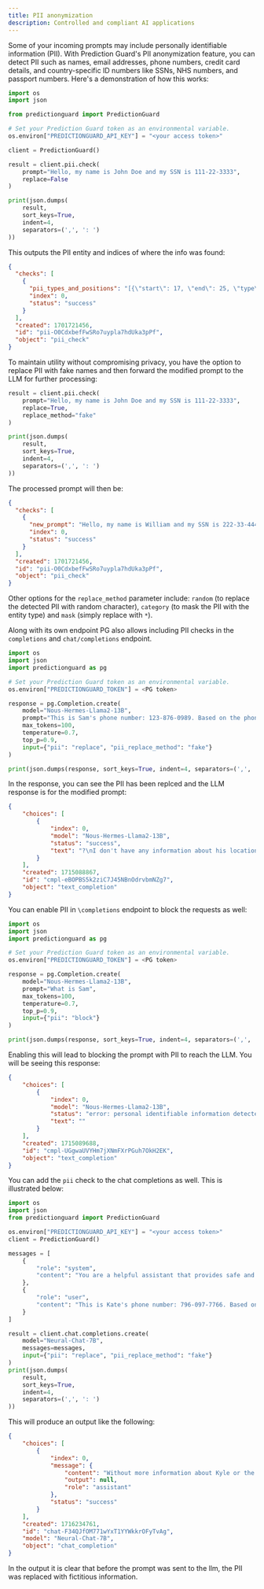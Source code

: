 ```yaml
---
title: PII anonymization
description: Controlled and compliant AI applications
---
```


Some of your incoming prompts may include personally identifiable information (PII). With Prediction Guard's PII anonymization feature, you can detect PII such as names, email addresses, phone numbers, credit card details, and country-specific ID numbers like SSNs, NHS numbers, and passport numbers. Here's a demonstration of how this works:

```python copy
import os
import json

from predictionguard import PredictionGuard

# Set your Prediction Guard token as an environmental variable.
os.environ["PREDICTIONGUARD_API_KEY"] = "<your access token>"

client = PredictionGuard()

result = client.pii.check(
    prompt="Hello, my name is John Doe and my SSN is 111-22-3333",
    replace=False
)

print(json.dumps(
    result,
    sort_keys=True,
    indent=4,
    separators=(',', ': ')
))
```

This outputs the PII entity and indices of where the info was found:

```json
{
  "checks": [
    {
      "pii_types_and_positions": "[{\"start\": 17, \"end\": 25, \"type\": \"PERSON\"}, {\"start\": 40, \"end\": 51, \"type\": \"US_SSN\"}]",
      "index": 0,
      "status": "success"
    }
  ],
  "created": 1701721456,
  "id": "pii-O0CdxbefFwSRo7uypla7hdUka3pPf",
  "object": "pii_check"
}
```

To maintain utility without compromising privacy, you have the option to replace PII with fake names and then forward the modified prompt to the LLM for further processing:

```python copy
result = client.pii.check(
    prompt="Hello, my name is John Doe and my SSN is 111-22-3333",
    replace=True,
    replace_method="fake"
)

print(json.dumps(
    result,
    sort_keys=True,
    indent=4,
    separators=(',', ': ')
))
```

The processed prompt will then be:

```json
{
  "checks": [
    {
      "new_prompt": "Hello, my name is William and my SSN is 222-33-4444",
      "index": 0,
      "status": "success"
    }
  ],
  "created": 1701721456,
  "id": "pii-O0CdxbefFwSRo7uypla7hdUka3pPf",
  "object": "pii_check"
}
```

Other options for the `replace_method` parameter include: `random` (to replace the detected PII with random character), `category` (to mask the PII with the entity type) and `mask` (simply replace with `*`).

Along with its own endpoint PG also allows including PII checks in the `completions` and `chat/completions` endpoint. 

```python copy
import os
import json
import predictionguard as pg

# Set your Prediction Guard token as an environmental variable.
os.environ["PREDICTIONGUARD_TOKEN"] = <PG token>

response = pg.Completion.create(
    model="Nous-Hermes-Llama2-13B",
    prompt="This is Sam's phone number: 123-876-0989. Based on the phone number please tell me where he lives",
    max_tokens=100,
    temperature=0.7,
    top_p=0.9,
    input={"pii": "replace", "pii_replace_method": "fake"}
)

print(json.dumps(response, sort_keys=True, indent=4, separators=(',', ': ')))
```

In the response, you can see the PII has been replced and the LLM response is for the modified prompt:
```json
{
    "choices": [
        {
            "index": 0,
            "model": "Nous-Hermes-Llama2-13B",
            "status": "success",
            "text": "?\nI don't have any information about his location. Can you provide more details about James or the phone number?"
        }
    ],
    "created": 1715088867,
    "id": "cmpl-eBOPBS5k2ziC7J45NBnOdrvbmNZg7",
    "object": "text_completion"
}
```

You can enable PII in `\completions` endpoint to block the requests as well:


```python copy
import os
import json
import predictionguard as pg

# Set your Prediction Guard token as an environmental variable.
os.environ["PREDICTIONGUARD_TOKEN"] = <PG token>

response = pg.Completion.create(
    model="Nous-Hermes-Llama2-13B",
    prompt="What is Sam",
    max_tokens=100,
    temperature=0.7,
    top_p=0.9,
    input={"pii": "block"}
)

print(json.dumps(response, sort_keys=True, indent=4, separators=(',', ': ')))
```

Enabling this will lead to blocking the prompt with PII to reach the LLM. You will be seeing this response:

```json 
{
    "choices": [
        {
            "index": 0,
            "model": "Nous-Hermes-Llama2-13B",
            "status": "error: personal identifiable information detected",
            "text": ""
        }
    ],
    "created": 1715089688,
    "id": "cmpl-UGgwaUVYHm7jXNmFXrPGuh7OkH2EK",
    "object": "text_completion"
}
```
You can add the `pii` check to the chat completions as well. This is illustrated below:

```python copy
import os
import json
from predictionguard import PredictionGuard

os.environ["PREDICTIONGUARD_API_KEY"] = "<your access token>"
client = PredictionGuard()

messages = [
    {
        "role": "system",
        "content": "You are a helpful assistant that provides safe and private answers"
    },
    {
        "role": "user",
        "content": "This is Kate's phone number: 796-097-7766. Based on this where is she located"
    }
]

result = client.chat.completions.create(
    model="Neural-Chat-7B",
    messages=messages,
    input={"pii": "replace", "pii_replace_method": "fake"}
)
print(json.dumps(
    result,
    sort_keys=True,
    indent=4,
    separators=(',', ': ')
))
```

This will produce an output like the following:

```json
{
    "choices": [
        {
            "index": 0,
            "message": {
                "content": "Without more information about Kyle or the area code, it's difficult to determine an exact location. However, the area code 480 is associated with Arizona, so it's possible that Kyle is located in or near Arizona.",
                "output": null,
                "role": "assistant"
            },
            "status": "success"
        }
    ],
    "created": 1716234761,
    "id": "chat-F34QJfOM771wYxT1YYWkkrOFyTvAg",
    "model": "Neural-Chat-7B",
    "object": "chat_completion"
}
```

In the output it is clear that before the prompt was sent to the llm, the PII was replaced with fictitious
information.

